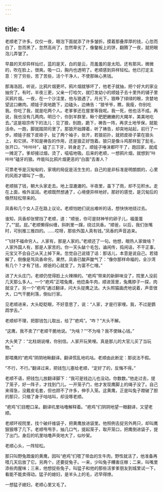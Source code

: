 ```yaml
---
---
---
```

title: 4
---



老顺老了许多。仅仅一夜，眼泡下面就添了许多皱折。摸着那叠厚厚的钱，心忽而白了，忽而黑了，忽然高尚了，忽然卑劣了，像鏊板上的饼，翻腾了一夜，就把眼泡儿弄皱了。

早晨的天却异样灿烂，蓝的是天，白的是云，亮羞羞的是太阳。还有那风，微微的，吹在脸上，很爽。吸一口，胸内也透明了。老顺感到异样轻松。他已打定主意：穷了穷些，苦了苦些，活个干净人，不使那昧心黑钱。

那海洛因，听说，比鸦片烟更坏。鸦片烟就够坏了，他老子就抽，把个好大的家业抽穷了。有时，半夜三更，父亲一打哈欠，就打发幼小的顺娃子去十里外的铺子里买鸦片烟。一夜，在一个沙洼里，他与狼遇了。月光下，狼睁了绿绿的眼，贪婪地望这口嫩肉。顺娃子突地跪下，边磕头，边祷告：“狼爷爷，瞧，我瘦，你别吃我。你吃了我，就是吃两个人。老爹爹还在屋里等我呢。我一死，他也活不成。再说，我也没有几两肉。明日个，你到羊群里，瞅个肥肥嫩嫩的大羯羊，美美地吃去。”这是祖宗传下的法儿：见了狼，别跑，跪下，祷告一阵，再求土地爷保，就能活命。一跑，脚就踏阴司里了。那狼开始蹲着，听了祷告，却突地站起，前行了一步。顺娃子脱下皮褂子，扯了两个袖子，张开，若狼前扑，就把皮褂子蒙在狼头上，和它拼。不知是祷告的作用，还是狼正好饱着。狼只是像斗鸡那样髭了髭毛，张开口，“咔咔咔”，磕了三下牙，转身走了。顺娃子唾沫都吓干了，跑回家，就成一摊泥了。爹却接过烟，烫了，嗞嗞地吸。后来的老顺，一想鸦片烟，就想到“咔咔咔”磕牙的狼。咋能叫比鸦片烟更恶的“白面”去害人？

可票老爷是沉甸甸的，家境的局促是活生生的，自己的是非标准是明朗朗的，心里的风雨才啸叫了一夜。

老顺揣了钱，朝大头家走去。地上湿漉漉的。半夜里，虽下了雨，却不见积水。走在上面，格外滋润。老顺既然想通了，心境便异样地好。那好的感觉，是沉甸后的倏然轻松带来的。

凤香和几个女人正在路上议论。老顺怕她们说出难听的话，想快快地绕过去。

谁知，凤香却张臂挡了老顺，道：“顺爸，你可是财神爷的卵子儿，福蛋蛋了。”“屁。屁。”老顺懒得纠缠，斜刺里一蹿，绕过凤香。“顺爸，以后，我们张嘴时，可别推三推四的。……哎呀，那些外国人真有钱。”凤香的声音追来。

“飞财不福命穷人。人家有，那是人家的。”老顺还了一句。他想，眼热人家做啥？人家外国人有，那是人家苦的。你一天头龇个毛包，谝闲传，捣闲话，不干正事，元宝又不会自己从天上掉下来。忽觉自己说错了话：那话儿，本意是说自己。若错解了，倒像是骂凤香命穷。果然，凤香已酸声酸气了：“像你那样命福的，全沙湾有几个？才有了钱，顺爸的心就变了。为富不仁哩。”

进了大头庄门，老顺仍觉得脸上火辣辣的。“疤鸡”带来的新鲜味没了，院里人没前几天那么多人。一个“疤鸡”正喂兔鹰，他捻条牛肉，顺进笼里，兔鹰脖子一探，肉就没了。另一个“疤鸡”通过翻译，问大头捉鹰之法。大头照猫画虎地说着，声音很大，口气干脆利落，倒似行家。

见老顺进来，大头眨眨眼，不好意思了，说：“人家，才是行家哩。我，不过是鹦鹉学舌。”

老顺却不理，把那钱包儿取出，给了“疤鸡”。“咋？”大头不解。

“这鹰，我不卖了!”老顺干脆地说。“为啥？”“不为啥？我不使昧心钱。”

大头笑了：“北柱胡说哩，你别信。人家开玩笑哩。真是那儿的大官儿买了当玩物。”

那喂鹰的“疤鸡”阴阴地瞅翻译。翻译慌乱地叽咕。老顺由此断定：那说法不假。

“不行，不行。”翻译过来，把钱包儿塞给老顺，“定好了的，反悔不得。”

老顺不语，把钱包儿放翻译脚下：“我可是钱边儿也没动。你数数。”他走过去，提了笼子，好一阵子，才找到门儿。一开笼子门，他才发现鹰脚上的绳子没了。自己来得急，没戴皮毛套，但也顾不了许多，伸手入笼。这黄鹰，正是叫兔子蹬破了胆的那只，只缩了身子咕咕叫，却没啄老顺。

“疤鸡”们目瞪口呆。翻译叽里咕噜解释着。“疤鸡”们阴阴地望一眼翻译，又望老顺。

老顺环视院里，找个破纤维袋子，把黄鹰放进袋里。他照例去捉另外两只，却叫鹰狠狠啄了几下。老顺甩甩手，抽几口气，提起笼子，取开笼口，把鹰倒进袋子，提了出门。身后的叽里咕噜声突地大了，似吵架。

老顺心头，一阵轻松。

那只叫野兔蹬废的黄鹰，因叫“疤鸡”们喂了带血的生牛肉，野性就活了，他准备再喂几天后放了它。另两个，还要捉兔子。一来，少叫兔子糟害庄稼；二来，叫嘴里添些肉腥味；三来，他想捉些兔子，叫猛子和他的那些活爹爹朋友到城里试一下，看能不能卖得动。猛子的媳妇，是羊头上的毛，迟早得燎。

一想猛子媳妇，老顺心里又毛了。